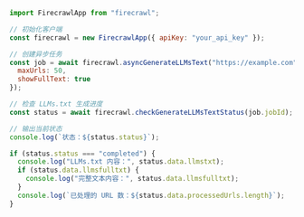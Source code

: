 ```js Node
import FirecrawlApp from "firecrawl";

// 初始化客户端
const firecrawl = new FirecrawlApp({ apiKey: "your_api_key" });

// 创建异步任务
const job = await firecrawl.asyncGenerateLLMsText("https://example.com", {
  maxUrls: 50,
  showFullText: true
});

// 检查 LLMs.txt 生成进度
const status = await firecrawl.checkGenerateLLMsTextStatus(job.jobId);

// 输出当前状态
console.log(`状态：${status.status}`);

if (status.status === "completed") {
  console.log("LLMs.txt 内容：", status.data.llmstxt);
  if (status.data.llmsfulltxt) {
    console.log("完整文本内容：", status.data.llmsfulltxt);
  }
  console.log(`已处理的 URL 数：${status.data.processedUrls.length}`);
}
```

